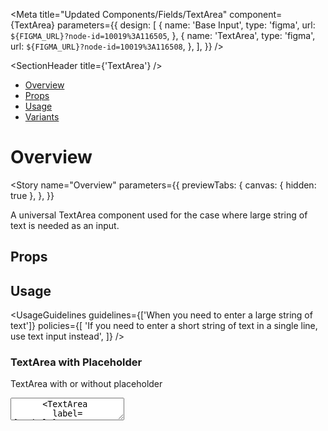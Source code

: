 
<Meta
  title="Updated Components/Fields/TextArea"
  component={TextArea}
  parameters={{
    design: [
      {
        name: 'Base Input',
        type: 'figma',
        url: `${FIGMA_URL}?node-id=10019%3A116505`,
      },
      {
        name: 'TextArea',
        type: 'figma',
        url: `${FIGMA_URL}?node-id=10019%3A116508`,
      },
    ],
  }}
/>

<SectionHeader title={'TextArea'} />

- [Overview](#overview)
- [Props](#props)
- [Usage](#usage)
- [Variants](#variants)

# Overview

<Story
  name="Overview"
  parameters={{
    previewTabs: {
      canvas: { hidden: true },
    },
  }}
>
  <Overview>
    A universal TextArea component used for the case where large string of text is needed as an
    input.
  </Overview>
</Story>

## Props

<Props of={TextArea} />

## Usage

<UsageGuidelines
  guidelines={['When you need to enter a large string of text']}
  policies={[
    'If you need to enter a short string of text in a single line, use text input instead',
  ]}
/>

<SubsectionHeader title="Variants" />

### TextArea with Placeholder

TextArea with or without placeholder

<Preview>
  <Story name="TextArea with Placeholder">
    <Stack>
      <TextArea label={'Label'} cols={10} rows={5} isResizeEnabled={false} />
      <TextArea
        label={'Label'}
        cols={10}
        rows={5}
        placeholder={'Placeholder'}
        isResizeEnabled={false}
      />
    </Stack>
  </Story>
</Preview>

### TextArea with Resizing Option

TextArea and how to change size with cols and rows

<Preview>
  <Story name="TextArea with Resizing Option">
    <Stack>
      <TextArea label={'Label'} cols={10} rows={5} />
    </Stack>
  </Story>
</Preview>

### TextArea with Counter

TextArea with maximum characters indicated by a counter.

<Tip>
  TextArea is a controlled component, so in order for the counter to work, the value prop must be
  passed to the component.
</Tip>

<Preview>
  <Story name="TextArea with Counter">
    <Stack>
      <Function>
        {() => {
          const [value, setValue] = useState('');
          const handleChange = (e) => setValue(e.target.value);
          return (
            <TextArea
              label={'Label'}
              value={value}
              onChange={handleChange}
              cols={10}
              rows={5}
              isResizeEnabled={false}
              maxCharacters={10}
            />
          );
        }}
      </Function>
    </Stack>
  </Story>
</Preview>

### TextArea Statuses

TextArea with 3 available statuses: Normal, Error and Read-only.

<Preview>
  <Story name="TextArea Statuses" parameters={{ decorators: [withKnobs] }}>
    <Stack>
      <Stack>
        <TextArea
          label={'Normal'}
          cols={10}
          rows={5}
          isResizeEnabled={false}
          status={{
            type: 'normal',
            hintMessage: text('Custom Hint Message', 'Hint in Text Area'),
          }}
        />
        <TextArea
          label={'Error'}
          cols={10}
          rows={5}
          isResizeEnabled={false}
          status={{
            type: 'error',
            hintMessage: text('Custom Error Message', 'Error in Text Area'),
          }}
        />
        <TextArea
          label={'Read-only'}
          cols={10}
          rows={5}
          isResizeEnabled={false}
          status={{
            type: 'read-only',
            hintMessage: text('Custom Hint Message', 'Hint in Text Area'),
          }}
        />
      </Stack>
    </Stack>
  </Story>
</Preview>

### Disabled TextArea

Regular TextArea disabled with label

<Preview>
  <Story name="Disabled TextArea">
    <Stack>
      <TextArea
        isDisabled
        label={'Label'}
        cols={10}
        rows={5}
        status={{
          type: 'normal',
          hintMessage: 'This field is disabled',
        }}
      />
    </Stack>
  </Story>
</Preview>

### Playground

<Preview>
  <Story name="Playground" parameters={{ decorators: [withKnobs] }}>
    <Stack>
      <Function>
        {() => {
          const [value, setValue] = useState('');
          const handleChange = (e) => setValue(e.target.value);
          return (
            <TextArea
              value={value}
              label={text('Label', 'Label')}
              onChange={handleChange}
              placeholder={text('Placeholder', 'Placeholder')}
              isDisabled={boolean('isDisabled', false)}
              isResizeEnabled={boolean('isResizeEnabled', true)}
              maxCharacters={number('maxCharacters', undefined)}
              cols={10}
              rows={5}
              status={{
                type: select('status', ['error', 'normal', 'read-only'], 'normal'),
                hintMessage: text('custom hint message', 'Hint in Text Area'),
              }}
            />
          );
        }}
      </Function>
    </Stack>
  </Story>
</Preview>
